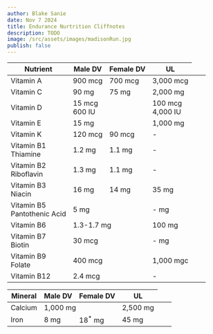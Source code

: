 ```yaml
---
author: Blake Sanie
date: Nov 7 2024
title: Endurance Nurtrition Cliffnotes
description: TODO
image: /src/assets/images/madisonRun.jpg
publish: false
---
```



<div class="x-scroll">

| Nutrient                                                                                 | Male DV                                            | Female DV | UL        |
| ---------------------------------------------------------------------------------------- | -------------------------------------------------- | --------- | --------- |
| Vitamin A                                                                                | 900 mcg                                            | 700 mcg   | 3,000 mcg |
| Vitamin C                                                                                | 90 mg                                              | 75 mg     | 2,000 mg  |
| Vitamin D <td colspan="2">15 mcg<br /><span class="subText">600 IU</span></td>           | 100 mcg<br /><span class="subText">4,000 IU</span> |
| Vitamin E <td colspan="2">15 mg</td>                                                     | 1,000 mg                                           |
| Vitamin K                                                                                | 120 mcg                                            | 90 mcg    | -         |
| Vitamin B1 <br /><span class="subText">Thiamine</span>                                   | 1.2 mg                                             | 1.1 mg    | -         |
| Vitamin B2 <br /><span class="subText">Riboflavin</span>                                 | 1.3 mg                                             | 1.1 mg    | -         |
| Vitamin B3 <br /><span class="subText">Niacin</span>                                     | 16 mg                                              | 14 mg     | 35 mg     |
| Vitamin B5 <br /><span class="subText">Pantothenic Acid</span> <td colspan="2">5 mg</td> | - mg                                               |
| Vitamin B6 <td colspan="2">1.3-1.7 mg</td>                                               | 100 mg                                             |
| Vitamin B7 <br /><span class="subText">Biotin</span> <td colspan="2">30 mcg</td>         | - mg                                               |
| Vitamin B9 <br /><span class="subText">Folate</span> <td colspan="2">400 mcg</td>        | 1,000 mgc                                          |
| Vitamin B12 <td colspan="2">2.4 mcg</td>                                                 | -                                                  |

</div>

<div class="x-scroll">

| Mineral                               | Male DV  | Female DV          | UL    |
| ------------------------------------- | -------- | ------------------ | ----- |
| Calcium <td colspan="2">1,000 mg</td> | 2,500 mg |
| Iron                                  | 8 mg     | 18<sup>\*</sup> mg | 45 mg |

</div>
